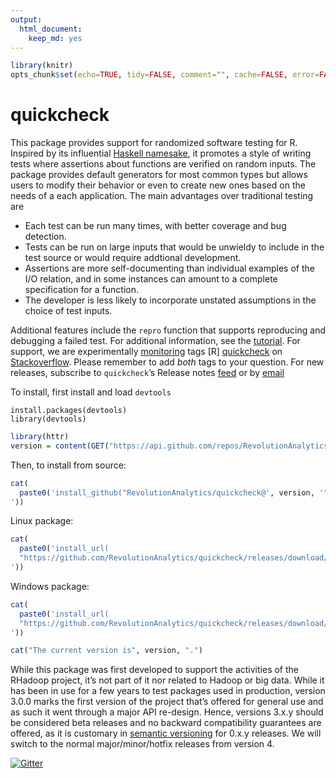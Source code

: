 ```yaml
---
output:
  html_document:
    keep_md: yes
---
```

```r
library(knitr)
opts_chunk$set(echo=TRUE, tidy=FALSE, comment="", cache=FALSE, error=FALSE)
```

quickcheck
==========


This package provides support for randomized  software testing for R. Inspired by its influential [Haskell namesake](http://www.eecs.northwestern.edu/~robby/courses/395-495-2009-fall/quick.pdf), it promotes a style of writing tests where assertions about functions are verified on random inputs. The package provides default generators for most common types but allows users to modify their behavior or even to create new ones based on the needs of a each application. The main advantages over traditional testing are

 * Each test can be run many times, with better coverage and bug detection.
 * Tests can be run on large inputs that would be unwieldy to include in the test source or would require addtional development.
 * Assertions are more self-documenting than individual examples of the I/O relation, and in some instances can amount to a complete specification for a function.
 * The developer is less likely to incorporate unstated assumptions in the choice of test inputs.

Additional features include the `repro` function that supports reproducing and debugging a failed test. For additional information, see the [tutorial](docs/tutorial.md). For support, we are experimentally [monitoring](http://stackoverflow.com/questions/tagged/r+quickcheck) tags [R] [quickcheck] on [Stackoverflow](http://stackoverflow.com). Please remember to add *both* tags to your question. For new releases, subscribe to `quickcheck`'s Release notes [feed](https://github.com/RevolutionAnalytics/quickcheck/releases.atom) or by [email](https://feedburner.google.com/fb/a/mailverify?uri=ReleaseNotesFromQuickcheck&amp;loc=en_US)

To install, first install and load `devtools`

```
install.packages(devtools)
library(devtools)
```

```r
library(httr)
version = content(GET("https://api.github.com/repos/RevolutionAnalytics/quickcheck/releases"))[[1]]$tag
```

Then, to install from source:
```r
cat(
  paste0('install_github("RevolutionAnalytics/quickcheck@', version, '", subdir = "pkg")
'))
```

Linux package:
```r
cat(
  paste0('install_url(
  "https://github.com/RevolutionAnalytics/quickcheck/releases/download/', version, '/quickcheck_', version, '.tar.gz")
'))
```

Windows package:
```r
cat(
  paste0('install_url(
  "https://github.com/RevolutionAnalytics/quickcheck/releases/download/', version, '/quickcheck_', version, '.zip")
'))
```

```r
cat("The current version is", version, ".")
```

While this package was first developed to support the activities of the RHadoop project, it's not part of it nor related to Hadoop or big data. While it has been in use for a few years to test packages used in production, version 3.0.0 marks the first version of the project that's offered for general use and as such it went through a major API re-design. Hence, versions 3.x.y should be considered beta  releases and no backward compatibility guarantees are offered, as it is customary in [semantic versioning](http://semver.org) for 0.x.y releases. We will switch to the normal major/minor/hotfix releases from version 4.

[![Gitter](https://badges.gitter.im/Join%20Chat.svg)](https://gitter.im/RevolutionAnalytics/quickcheck?utm_source=badge&utm_medium=badge&utm_campaign=pr-badge&utm_content=body_badge)
